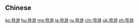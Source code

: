 {{also|導游|導遊}}
==Chinese==
{{zh-see|導遊}}

[[ko:导游]]
[[hu:导游]]
[[mg:导游]]
[[ja:导游]]
[[ru:导游]]
[[chr:导游]]
[[uk:导游]]
[[zh:导游]]